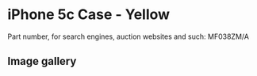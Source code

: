 # iPhone 5c Case - Yellow

Part number, for search engines, auction websites and such: MF038ZM/A

## Image gallery

<div style={{ width: "768px" }}>
  <GalleryComponent
    images={[
      {
        original: "/everysource/MF038",
        thumbnail: "/everypreview/MF038",
      },
      {
        original: "/everysource/MF038_AV1_WHITE",
        thumbnail: "/everypreview/MF038_AV1_WHITE",
      },
      {
        original: "/everysource/MF038_AV2",
        thumbnail: "/everypreview/MF038_AV2",
      }
    ]}
  />
</div>